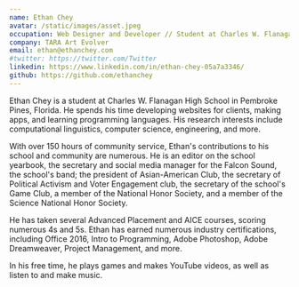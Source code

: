 ```yaml
---
name: Ethan Chey
avatar: /static/images/asset.jpeg
occupation: Web Designer and Developer // Student at Charles W. Flanagan HS
company: TARA Art Evolver
email: ethan@ethanchey.com
#twitter: https://twitter.com/Twitter
linkedin: https://www.linkedin.com/in/ethan-chey-05a7a3346/
github: https://github.com/ethanchey
---
```


Ethan Chey is a student at Charles W. Flanagan High School in Pembroke Pines, Florida. He spends his time developing websites for clients, making apps, and learning programming languages. His research interests include computational linguistics, computer science, engineering, and more.

With over 150 hours of community service, Ethan's contributions to his school and community are numerous. He is an editor on the school yearbook, the secretary and social media manager for the Falcon Sound, the school's band; the president of Asian-American Club, the secretary of Political Activism and Voter Engagement club, the secretary of the school's Game Club, a member of the National Honor Society, and a member of the Science National Honor Society.

He has taken several Advanced Placement and AICE courses, scoring numerous 4s and 5s. Ethan has earned numerous industry certifications, including Office 2016, Intro to Programming, Adobe Photoshop, Adobe Dreamweaver, Project Management, and more.

In his free time, he plays games and makes YouTube videos, as well as listen to and make music.
